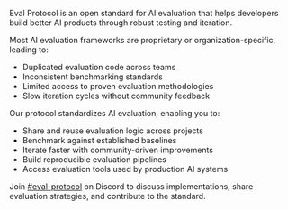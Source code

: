 Eval Protocol is an open standard for AI evaluation that helps developers build
better AI products through robust testing and iteration.

Most AI evaluation frameworks are proprietary or organization-specific, leading to:
- Duplicated evaluation code across teams
- Inconsistent benchmarking standards
- Limited access to proven evaluation methodologies
- Slow iteration cycles without community feedback

Our protocol standardizes AI evaluation, enabling you to:
- Share and reuse evaluation logic across projects
- Benchmark against established baselines
- Iterate faster with community-driven improvements
- Build reproducible evaluation pipelines
- Access evaluation tools used by production AI systems

Join [#eval-protocol](https://discord.com/channels/1137072072808472616/1400975572405850155) on Discord to discuss implementations, share evaluation strategies, and contribute to the standard.